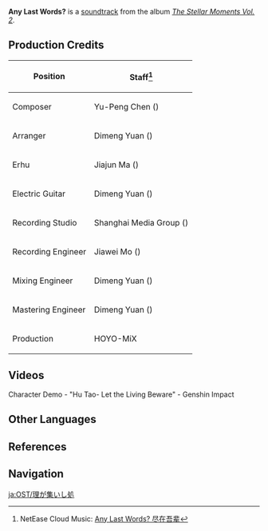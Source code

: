 {{Soundtrack Infobox
|title          =
|image          = The Stellar Moments Vol. 2.png
|album          = The Stellar Moments Vol. 2
|number         = 03
|featured       =
|featured2      =
|featured3      =
|featured_disc  =
|featured_disc2 =
|featured_disc3 =
|youtube_id     = hopQXbkXm94
|youtube_time   = 200
|spotify_id     = 2LtGZw2fLFk5TN0nvphVHz
|played_in      = Character Demo
|during         = [https://youtu.be/watch?v=qrH9vMZBwAk Character Demo - "Hu Tao: Let the Living Beware"]
|domain         =
|previous       = Broker Betwixt Life and Death
|next           = Shadow of Nemesis
}}
'''Any Last Words?''' is a [[soundtrack]] from the album ''[[The Stellar Moments Vol. 2]]''.

==Production Credits==
{| class="wikitable" style="text-align:left; height:0.5em"
! Position
! Staff<ref>NetEase Cloud Music: [https://music.163.com/#/song?id=1913532407 Any Last Words? 尽在吾辈]</ref>
|-
! Composer
| Yu-Peng Chen ({{zh|陈致逸}})
|-
! Arranger
| Dimeng Yuan ({{zh|苑迪萌}})
|-
! Erhu
| Jiajun Ma ({{zh|马稼骏}})
|-
! Electric Guitar
| Dimeng Yuan ({{zh|苑迪萌}})
|-
! Recording Studio
| Shanghai Media Group ({{zh|上海广播大厦}})
|-
! Recording Engineer
| Jiawei Mo ({{zh|莫家伟}})
|-
! Mixing Engineer
| Dimeng Yuan ({{zh|苑迪萌}})
|-
! Mastering Engineer
| Dimeng Yuan ({{zh|苑迪萌}})
|-
! Production
| HOYO-MiX
|}

==Videos==
<gallery>
Character Demo - "Hu Tao- Let the Living Beware" - Genshin Impact
</gallery>

==Other Languages==
{{Other Languages
|en      = Any Last Words?
|zhs     = 尽在吾辈
|zhs_rm  = Jìnzài Wúbèi
|zht     = 盡在吾輩
|zht_rm  = Jìnzài Wúbèi
|zh_tl   = 
|ja      = 理が集いし処
|ja_rm   = Kotowari ga Tsudoi-shi Tokoro{{Assumed}}
|ja_tl   = The Place Where Justice Gathers
|tr      = 
|tr_tl   = 
|it      = 
|it_tl   = 
}}

==References==
{{Reflist}}

==Navigation==
{{Soundtrack Navbox|The Stellar Moments}}

[[ja:OST/理が集いし処]]